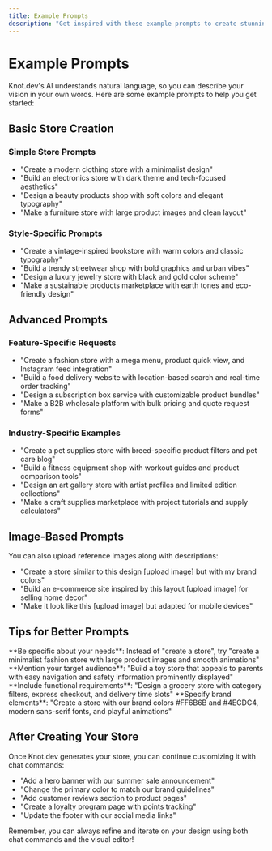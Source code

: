 ```yaml
---
title: Example Prompts
description: "Get inspired with these example prompts to create stunning e-commerce stores with Knot.dev"
---
```


# Example Prompts

Knot.dev's AI understands natural language, so you can describe your vision in your own words. Here are some example prompts to help you get started:

## Basic Store Creation

### Simple Store Prompts
- "Create a modern clothing store with a minimalist design"
- "Build an electronics store with dark theme and tech-focused aesthetics"
- "Design a beauty products shop with soft colors and elegant typography"
- "Make a furniture store with large product images and clean layout"

### Style-Specific Prompts
- "Create a vintage-inspired bookstore with warm colors and classic typography"
- "Build a trendy streetwear shop with bold graphics and urban vibes"
- "Design a luxury jewelry store with black and gold color scheme"
- "Make a sustainable products marketplace with earth tones and eco-friendly design"

## Advanced Prompts

### Feature-Specific Requests
- "Create a fashion store with a mega menu, product quick view, and Instagram feed integration"
- "Build a food delivery website with location-based search and real-time order tracking"
- "Design a subscription box service with customizable product bundles"
- "Make a B2B wholesale platform with bulk pricing and quote request forms"

### Industry-Specific Examples
- "Create a pet supplies store with breed-specific product filters and pet care blog"
- "Build a fitness equipment shop with workout guides and product comparison tools"
- "Design an art gallery store with artist profiles and limited edition collections"
- "Make a craft supplies marketplace with project tutorials and supply calculators"

## Image-Based Prompts

You can also upload reference images along with descriptions:
- "Create a store similar to this design [upload image] but with my brand colors"
- "Build an e-commerce site inspired by this layout [upload image] for selling home decor"
- "Make it look like this [upload image] but adapted for mobile devices"

## Tips for Better Prompts

<Tip>
**Be specific about your needs**: Instead of "create a store", try "create a minimalist fashion store with large product images and smooth animations"
</Tip>

<Tip>
**Mention your target audience**: "Build a toy store that appeals to parents with easy navigation and safety information prominently displayed"
</Tip>

<Tip>
**Include functional requirements**: "Design a grocery store with category filters, express checkout, and delivery time slots"
</Tip>

<Tip>
**Specify brand elements**: "Create a store with our brand colors #FF6B6B and #4ECDC4, modern sans-serif fonts, and playful animations"
</Tip>

## After Creating Your Store

Once Knot.dev generates your store, you can continue customizing it with chat commands:
- "Add a hero banner with our summer sale announcement"
- "Change the primary color to match our brand guidelines"
- "Add customer reviews section to product pages"
- "Create a loyalty program page with points tracking"
- "Update the footer with our social media links"

Remember, you can always refine and iterate on your design using both chat commands and the visual editor!